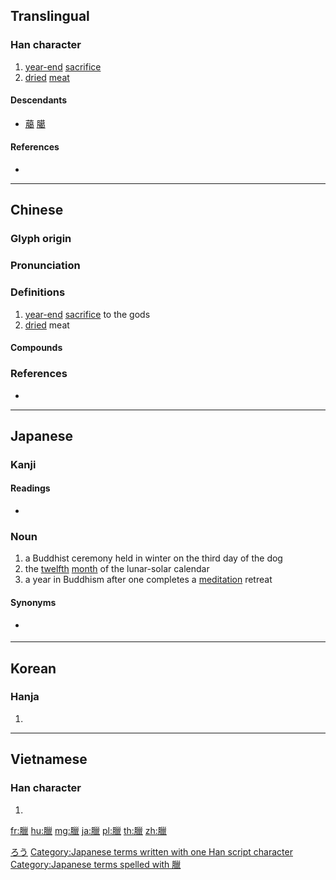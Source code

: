 {{character info/new}}
{{also|腊}}
==Translingual==

===Han character===
{{Han char|rn=130|rad=肉|as=15|sn=19|four=72217|canj=BVVV|ids=⿰[[肉|⺼]][[巤]]}}

# [[year-end]] [[sacrifice]]
# [[dried]] [[meat]]

====Descendants====
* [[﨟]] [[臈]]

====References====
* {{Han ref|kx=0997.300|dkj=30009|dj=1448.330|hdz=32123.060|uh=81D8|ud=33240|bh=C3BE|bd=50110}}

----

==Chinese==
{{zh-forms|s=腊}}

===Glyph origin===
{{Han etym}}

===Pronunciation===
{{zh-pron
|m=là
|c=laap6,lip6
|mc=y
|oc=y
|cat=n
}}

===Definitions===
{{zh-hanzi}}

# [[year-end]] [[sacrifice]] to the gods
# [[dried]] meat
#: {{zh-x|燒臘|preserved or roasted meat}}

====Compounds====
{{zh-der|希臘神話|希臘戲劇|厚味臘毒|夏臘|希臘|伏臘|一臘|希臘群島|希臘教會|希臘建築|希臘字母|年臘|乾茨臘|希臘正教|希臘哲學|寒冬臘月|歲時伏臘|殘冬臘月|燒臘|戒臘|江西臘|真臘|臘梅|臘腸樹|臘腸|臘鼓|臘日|臘味|臘八|蘇門答臘|耆臘|花臘搽|臘祭|臘鎗頭|醃臘|臘鼓頻催|葷湯臘水|臘酒|臘盡|臘鴨|臘月|臘肉|臘腸狗|臘魚|臘盡冬殘|臘尾|臘八粥|走臘法}}

===References===
* {{R:yue:mfccd}}

----

==Japanese==

===Kanji===
{{ja-kanji|grade=|rs=肉15}}

====Readings====
* {{ja-readings|goon=[[ろう]] (rō)|kanon=[[ろう]] (rō)}}

===Noun===
{{ja-noun|ろう}}

# a Buddhist ceremony held in winter on the third day of the dog
# the [[twelfth]] [[month]] of the lunar-solar calendar
# a year in Buddhism after one completes a [[meditation]] retreat

{{wikipedia}}

====Synonyms====
* {{sense|twelfth month}} {{l|ja|臘月}}

[[Category:ja:Buddhism|ろう]]
[[Category:Japanese terms written with one Han script character]]
[[Category:Japanese terms spelled with 臘]]

----

==Korean==

===Hanja===
{{ko-hanja|hangeul=[[랍]]>[[납]]|eumhun=|rv=rap>nap|mr=rap>nap|y=lap>nap}}

# {{defn|lang=ko|sort=肉15}}

----

==Vietnamese==

===Han character===
{{vi-hantu|[[chạp]], [[chợp]], [[lạp]], [[lép]]|rs=肉15}}

# {{defn|lang=vi|sort=肉15}}

[[fr:臘]]
[[hu:臘]]
[[mg:臘]]
[[ja:臘]]
[[pl:臘]]
[[th:臘]]
[[zh:臘]]